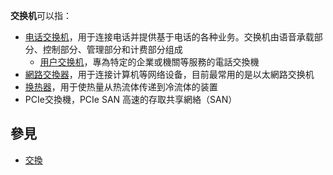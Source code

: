 {{NoteTA
|G1=IT
|T=zh-cn:交换机; zh-tw:交換器;zh-hk:交換器;
|1=zh-cn:交换机; zh-tw:交換器;zh-hk:交換器;
}}
'''交换机'''可以指：
*[[电话交换机|电话交换机]]，用于连接电话并提供基于电话的各种业务。交换机由语音承载部分、控制部分、管理部分和计费部分组成
**[[用户交换机|用户交换机]]，專為特定的企業或機關等服務的電話交換機
*[[網路交換器|網路交換器]]，用于连接计算机等网络设备，目前最常用的是以太網路交换机
*[[换热器|换热器]]，用于使热量从热流体传递到冷流体的装置
*PCIe交換機，PCIe SAN 高速的存取共享網絡（SAN）

==參見==
*[[交換|交換]]

{{disambig|Cat=三字消歧义}}